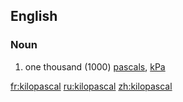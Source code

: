 ==English==

===Noun===
{{en-noun}}

#one thousand (1000) [[pascal]]s, [[kPa]]

[[fr:kilopascal]]
[[ru:kilopascal]]
[[zh:kilopascal]]